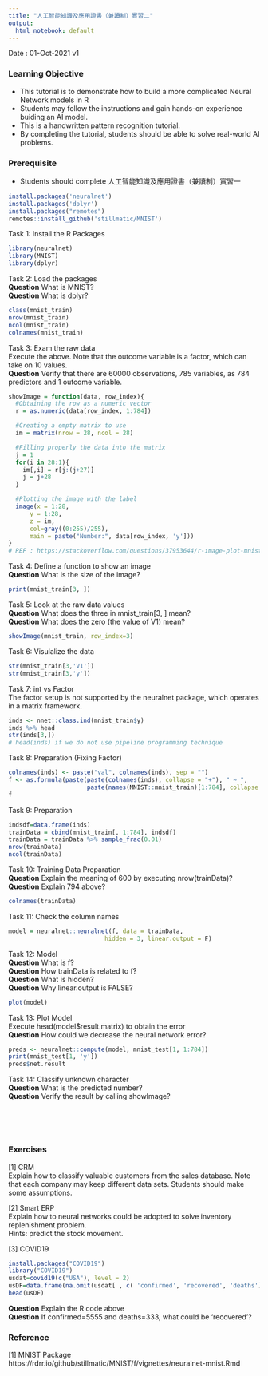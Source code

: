 ```yaml
---
title: "人工智能知識及應用證書（兼讀制）實習二"
output:
  html_notebook: default
--- 
```


Date : 01-Oct-2021 v1

### Learning Objective
* This tutorial is to demonstrate how to build a more complicated Neural Network models in R<br>
* Students may follow the instructions and gain hands-on experience buiding an AI model. 
* This is a handwritten pattern recognition tutorial.
* By completing the tutorial, students should be able to solve real-world AI problems. 

### Prerequisite
* Students should complete 人工智能知識及應用證書（兼讀制）實習一


```r
install.packages('neuralnet')
install.packages('dplyr')
install.packages("remotes")
remotes::install_github('stillmatic/MNIST')
```
Task 1: Install the R Packages
 

```r
library(neuralnet)
library(MNIST)
library(dplyr)
```
Task 2: Load the packages <br>
__Question__ What is MNIST? <br>
__Question__ What is dplyr? <br>



```r
class(mnist_train)
nrow(mnist_train)
ncol(mnist_train)
colnames(mnist_train)
```
Task 3: Exam the raw data <br>
Execute the above. Note that the outcome variable is a factor, which can take on 10 values.<br>
__Question__ Verify that there are 60000 observations, 785 variables, as 784 predictors and 1 outcome variable. 



```r
showImage = function(data, row_index){
  #Obtaining the row as a numeric vector
  r = as.numeric(data[row_index, 1:784])

  #Creating a empty matrix to use
  im = matrix(nrow = 28, ncol = 28)

  #Filling properly the data into the matrix
  j = 1
  for(i in 28:1){
    im[,i] = r[j:(j+27)]
    j = j+28
  }  

  #Plotting the image with the label
  image(x = 1:28, 
      y = 1:28, 
      z = im, 
      col=gray((0:255)/255), 
      main = paste("Number:", data[row_index, 'y']))
}
# REF : https://stackoverflow.com/questions/37953644/r-image-plot-mnist-dataset/49483988
```
Task 4: Define a function to show an image <br>
__Question__ What is the size of the image?


```r
print(mnist_train[3, ])
```
Task 5: Look at the raw data values <br>
__Question__ What does the three in mnist_train[3, ] mean?<br>
__Question__ What does the zero (the value of V1) mean?<br>


```r
showImage(mnist_train, row_index=3)
```
Task 6: Visulalize the data <br>



```r
str(mnist_train[3,'V1'])
str(mnist_train[3,'y'])
```
Task 7: int vs Factor<br>
The factor setup is not supported by the neuralnet package, which operates in a matrix framework. 


```r
inds <- nnet::class.ind(mnist_train$y)
inds %>% head 
str(inds[3,])
# head(inds) if we do not use pipeline programming technique
```
Task 8: Preparation (Fixing Factor)



```r
colnames(inds) <- paste("val", colnames(inds), sep = "")
f <- as.formula(paste(paste(colnames(inds), collapse = "+"), " ~ ", 
                      paste(names(MNIST::mnist_train)[1:784], collapse = "+")))
f
```
Task 9: Preparation 



```r
indsdf=data.frame(inds)
trainData = cbind(mnist_train[, 1:784], indsdf)
trainData = trainData %>% sample_frac(0.01)
nrow(trainData)
ncol(trainData)

```
Task 10: Training Data Preparation<br>
__Question__ Explain the meaning of 600 by executing nrow(trainData)?<br>
__Question__ Explain 794 above?<br>

```r
colnames(trainData)
```
Task 11: Check the column names<br>


```r
model = neuralnet::neuralnet(f, data = trainData, 
                           hidden = 3, linear.output = F)

```
Task 12: Model<br>
__Question__ What is f?<br>
__Question__ How trainData is related to f?<br>
__Question__ What is hidden?<br>
__Question__ Why linear.output is FALSE?<br>


```r
plot(model)
```
Task 13: Plot Model<br>
Execute head(model$result.matrix) to obtain the error<br>
__Question__ How could we decrease the neural network error?


```r
preds <- neuralnet::compute(model, mnist_test[1, 1:784])
print(mnist_test[1, 'y'])
preds$net.result
```
Task 14: Classify unknown character<br>
__Question__ What is the predicted number?<br>
__Question__ Verify the result by calling showImage?<br>

<br>
<br>
<br>

### Exercises
[1] CRM<br>
Explain how to classify valuable customers from the sales database. Note that each company may keep different data sets. Students should make some assumptions.<br>

[2] Smart ERP<br>
Explain how to neural networks could be adopted to solve inventory replenishment problem.<br> 
Hints: predict the stock movement.<br>

[3] COVID19<br>
```r
install.packages("COVID19")
library("COVID19")
usdat=covid19(c("USA"), level = 2)
usDF=data.frame(na.omit(usdat[ , c( 'confirmed', 'recovered', 'deaths')]))
head(usDF)
```

__Question__  Explain the R code above<br>
__Question__  If confirmed=5555 and deaths=333, what could be 'recovered'?<br>


### Reference

[1] MNIST Package<br>
https://rdrr.io/github/stillmatic/MNIST/f/vignettes/neuralnet-mnist.Rmd<br>


